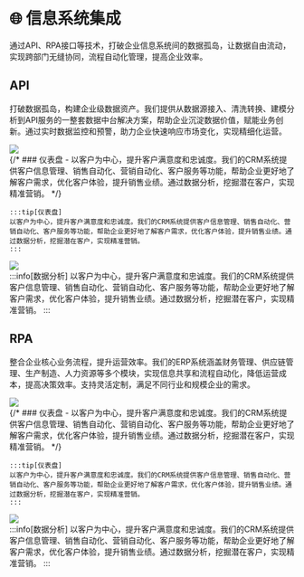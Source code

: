 
# 🌐 信息系统集成
通过API、RPA接口等技术，打破企业信息系统间的数据孤岛，让数据自由流动，实现跨部门无缝协同，流程自动化管理，提高企业效率。

## API
打破数据孤岛，构建企业级数据资产。我们提供从数据源接入、清洗转换、建模分析到API服务的一整套数据中台解决方案，帮助企业沉淀数据价值，赋能业务创新。通过实时数据监控和预警，助力企业快速响应市场变化，实现精细化运营。

<div
  className="row"
  style={{ marginLeft: "0rem", marginTop: "1.8rem" }}
>
  <div className="col col--4">
    <img
      src={config.customFields.imgUrlHero}
      style={
        {
          // alignItems: "center",
          // justifyContent: "center",
          width: "90%",
        }
      }
    />
  </div>
  <div className="col col--8">
    {/* ### 仪表盘
    - 以客户为中心，提升客户满意度和忠诚度。我们的CRM系统提供客户信息管理、销售自动化、营销自动化、客户服务等功能，帮助企业更好地了解客户需求，优化客户体验，提升销售业绩。通过数据分析，挖掘潜在客户，实现精准营销。 */}

    :::tip[仪表盘]
    以客户为中心，提升客户满意度和忠诚度。我们的CRM系统提供客户信息管理、销售自动化、营销自动化、客户服务等功能，帮助企业更好地了解客户需求，优化客户体验，提升销售业绩。通过数据分析，挖掘潜在客户，实现精准营销。
    :::
  </div>
</div>

<div
  className="row"
  style={{ marginLeft: "0rem", marginTop: "1.8rem" }}
>
  <div className="col col--4">
    <img
      src={config.customFields.imgUrlHero}
      style={
        {
          // alignItems: "center",
          // justifyContent: "center",
          width: "90%",
        }
      }
    />
  </div>
  <div className="col col--8">
    :::info[数据分析]
    以客户为中心，提升客户满意度和忠诚度。我们的CRM系统提供客户信息管理、销售自动化、营销自动化、客户服务等功能，帮助企业更好地了解客户需求，优化客户体验，提升销售业绩。通过数据分析，挖掘潜在客户，实现精准营销。
    :::
  </div>
</div>


## RPA
整合企业核心业务流程，提升运营效率。我们的ERP系统涵盖财务管理、供应链管理、生产制造、人力资源等多个模块，实现信息共享和流程自动化，降低运营成本，提高决策效率。支持灵活定制，满足不同行业和规模企业的需求。

<div
  className="row"
  style={{ marginLeft: "0rem", marginTop: "1.8rem" }}
>
  <div className="col col--4">
    <img
      src={config.customFields.imgUrlHero}
      style={
        {
          // alignItems: "center",
          // justifyContent: "center",
          width: "90%",
        }
      }
    />
  </div>
  <div className="col col--8">
    {/* ### 仪表盘
    - 以客户为中心，提升客户满意度和忠诚度。我们的CRM系统提供客户信息管理、销售自动化、营销自动化、客户服务等功能，帮助企业更好地了解客户需求，优化客户体验，提升销售业绩。通过数据分析，挖掘潜在客户，实现精准营销。 */}

    :::tip[仪表盘]
    以客户为中心，提升客户满意度和忠诚度。我们的CRM系统提供客户信息管理、销售自动化、营销自动化、客户服务等功能，帮助企业更好地了解客户需求，优化客户体验，提升销售业绩。通过数据分析，挖掘潜在客户，实现精准营销。
    :::
  </div>
</div>

<div
  className="row"
  style={{ marginLeft: "0rem", marginTop: "1.8rem" }}
>
  <div className="col col--4">
    <img
      src={config.customFields.imgUrlHero}
      style={
        {
          // alignItems: "center",
          // justifyContent: "center",
          width: "90%",
        }
      }
    />
  </div>
  <div className="col col--8">
    :::info[数据分析]
    以客户为中心，提升客户满意度和忠诚度。我们的CRM系统提供客户信息管理、销售自动化、营销自动化、客户服务等功能，帮助企业更好地了解客户需求，优化客户体验，提升销售业绩。通过数据分析，挖掘潜在客户，实现精准营销。
    :::
  </div>
</div>

